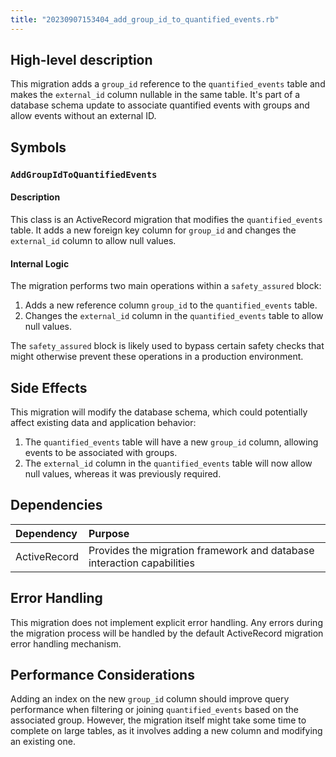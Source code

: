 ```yaml
---
title: "20230907153404_add_group_id_to_quantified_events.rb"
---
```


## High-level description
This migration adds a `group_id` reference to the `quantified_events` table and makes the `external_id` column nullable in the same table. It's part of a database schema update to associate quantified events with groups and allow events without an external ID.

## Symbols

### `AddGroupIdToQuantifiedEvents`
#### Description
This class is an ActiveRecord migration that modifies the `quantified_events` table. It adds a new foreign key column for `group_id` and changes the `external_id` column to allow null values.

#### Internal Logic
The migration performs two main operations within a `safety_assured` block:

1. Adds a new reference column `group_id` to the `quantified_events` table.
2. Changes the `external_id` column in the `quantified_events` table to allow null values.

The `safety_assured` block is likely used to bypass certain safety checks that might otherwise prevent these operations in a production environment.

## Side Effects
This migration will modify the database schema, which could potentially affect existing data and application behavior:

1. The `quantified_events` table will have a new `group_id` column, allowing events to be associated with groups.
2. The `external_id` column in the `quantified_events` table will now allow null values, whereas it was previously required.

## Dependencies
| Dependency | Purpose |
|:-----------|:--------|
| ActiveRecord | Provides the migration framework and database interaction capabilities |

## Error Handling
This migration does not implement explicit error handling. Any errors during the migration process will be handled by the default ActiveRecord migration error handling mechanism.

## Performance Considerations
Adding an index on the new `group_id` column should improve query performance when filtering or joining `quantified_events` based on the associated group. However, the migration itself might take some time to complete on large tables, as it involves adding a new column and modifying an existing one.